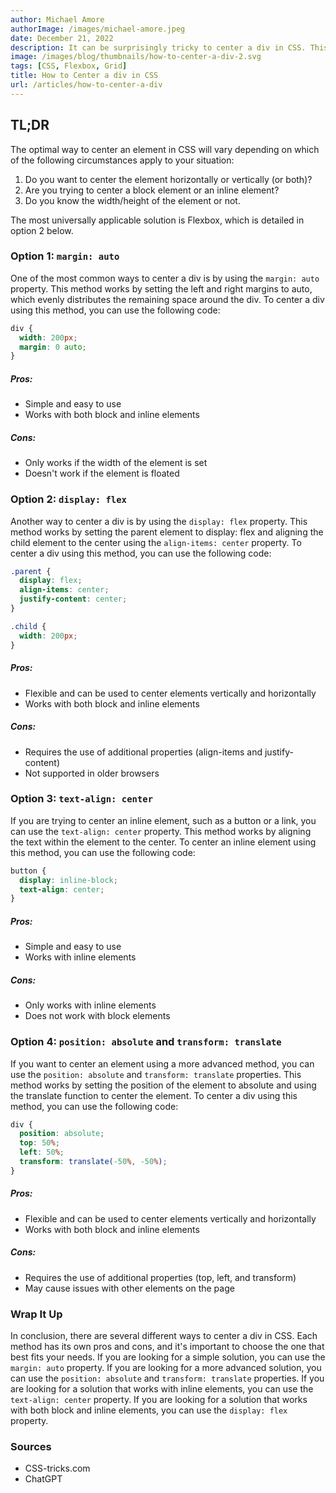 ```yaml
---
author: Michael Amore
authorImage: /images/michael-amore.jpeg
date: December 21, 2022
description: It can be surprisingly tricky to center a div in CSS. This article explains a few of the common techniques used to center a div (or any element) both horizontally and vertically in CSS.
image: /images/blog/thumbnails/how-to-center-a-div-2.svg
tags: [CSS, Flexbox, Grid]
title: How to Center a div in CSS
url: /articles/how-to-center-a-div
---
```


## TL;DR

The optimal way to center an element in CSS will vary depending on which of the following circumstances apply to your situation:

1. Do you want to center the element horizontally or vertically (or both)?
2. Are you trying to center a block element or an inline element?
3. Do you know the width/height of the element or not.

The most universally applicable solution is Flexbox, which is detailed in option 2 below.

### Option 1: `margin: auto`

One of the most common ways to center a div is by using the `margin: auto` property. This method works by setting the left and right margins to auto, which evenly distributes the remaining space around the div. To center a div using this method, you can use the following code:

```css
div {
  width: 200px;
  margin: 0 auto;
}
```

##### Pros:

- Simple and easy to use
- Works with both block and inline elements

##### Cons:

- Only works if the width of the element is set
- Doesn't work if the element is floated

### Option 2: `display: flex`

Another way to center a div is by using the `display: flex` property. This method works by setting the parent element to display: flex and aligning the child element to the center using the `align-items: center` property. To center a div using this method, you can use the following code:

```css
.parent {
  display: flex;
  align-items: center;
  justify-content: center;
}

.child {
  width: 200px;
}
```

##### Pros:

- Flexible and can be used to center elements vertically and horizontally
- Works with both block and inline elements

##### Cons:

- Requires the use of additional properties (align-items and justify-content)
- Not supported in older browsers

### Option 3: `text-align: center`

If you are trying to center an inline element, such as a button or a link, you can use the `text-align: center` property. This method works by aligning the text within the element to the center. To center an inline element using this method, you can use the following code:

```css
button {
  display: inline-block;
  text-align: center;
}
```

##### Pros:

- Simple and easy to use
- Works with inline elements

##### Cons:

- Only works with inline elements
- Does not work with block elements

### Option 4: `position: absolute` and `transform: translate`

If you want to center an element using a more advanced method, you can use the `position: absolute` and `transform: translate` properties. This method works by setting the position of the element to absolute and using the translate function to center the element. To center a div using this method, you can use the following code:

```css
div {
  position: absolute;
  top: 50%;
  left: 50%;
  transform: translate(-50%, -50%);
}
```

##### Pros:

- Flexible and can be used to center elements vertically and horizontally
- Works with both block and inline elements

##### Cons:

- Requires the use of additional properties (top, left, and transform)
- May cause issues with other elements on the page

### Wrap It Up

In conclusion, there are several different ways to center a div in CSS. Each method has its own pros and cons, and it's important to choose the one that best fits your needs. If you are looking for a simple solution, you can use the `margin: auto` property. If you are looking for a more advanced solution, you can use the `position: absolute` and `transform: translate` properties. If you are looking for a solution that works with inline elements, you can use the `text-align: center` property. If you are looking for a solution that works with both block and inline elements, you can use the `display: flex` property.

### Sources

- <ExternalLink href='https://css-tricks.com/centering-css-complete-guide/'>CSS-tricks.com</ExternalLink>
- <ExternalLink href='https://openai.com/blog/chatgpt/'>ChatGPT</ExternalLink>
